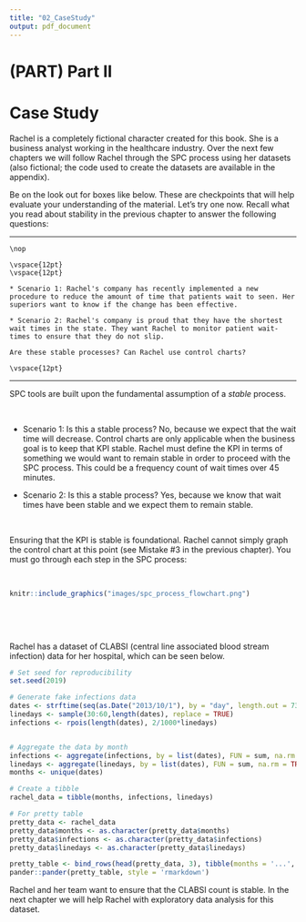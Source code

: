 ```yaml
---
title: "02_CaseStudy"
output: pdf_document
---
```


# (PART) Part II {-}
# Case Study {#case_study}

Rachel is a completely fictional character created for this book. She is a business analyst working in the healthcare industry. Over the next few chapters we will follow Rachel through the SPC process using her datasets (also fictional; the code used to create the datasets are available in the appendix).

Be on the look out for boxes like below. These are checkpoints that will help evaluate your understanding of the material. Let's try one now. Recall what you read about stability in the previous chapter to answer the following questions:

*** 

```remark
\nop

\vspace{12pt}
\vspace{12pt}

* Scenario 1: Rachel's company has recently implemented a new procedure to reduce the amount of time that patients wait to seen. Her superiors want to know if the change has been effective. 

* Scenario 2: Rachel's company is proud that they have the shortest wait times in the state. They want Rachel to monitor patient wait-times to ensure that they do not slip. 

Are these stable processes? Can Rachel use control charts?  
  
\vspace{12pt}
```

***

SPC tools are built upon the fundamental assumption of a *stable* process. 

<br>
\vspace{12pt}

* Scenario 1: Is this a stable process? No, because we expect that the wait time will decrease. Control charts are only applicable when the business goal is to keep that KPI stable. Rachel must define the KPI in terms of something we would want to remain stable in order to proceed with the SPC process. This could be a frequency count of wait times over 45 minutes. 

* Scenario 2: Is this a stable process? Yes, because we know that wait times have been stable and we expect them to remain stable. 

<br>
\vspace{12pt}

Ensuring that the KPI is stable is foundational. Rachel cannot simply graph the control chart at this point (see Mistake #3 in the previous chapter). You must go through each step in the SPC process: 

<br>
\vspace{12pt}

```r
knitr::include_graphics("images/spc_process_flowchart.png")
```

<br>
\vspace{12pt}

<br>
\vspace{12pt}

Rachel has a dataset of CLABSI (central line associated blood stream infection) data for her hospital, which can be seen below. 

```r
# Set seed for reproducibility
set.seed(2019)

# Generate fake infections data
dates <- strftime(seq(as.Date("2013/10/1"), by = "day", length.out = 730), "%Y-%m-01")
linedays <- sample(30:60,length(dates), replace = TRUE)
infections <- rpois(length(dates), 2/1000*linedays)


# Aggregate the data by month
infections <- aggregate(infections, by = list(dates), FUN = sum, na.rm = TRUE)$x
linedays <- aggregate(linedays, by = list(dates), FUN = sum, na.rm = TRUE)$x
months <- unique(dates)

# Create a tibble
rachel_data = tibble(months, infections, linedays)

# For pretty table
pretty_data <- rachel_data
pretty_data$months <- as.character(pretty_data$months)
pretty_data$infections <- as.character(pretty_data$infections)
pretty_data$linedays <- as.character(pretty_data$linedays)

pretty_table <- bind_rows(head(pretty_data, 3), tibble(months = '...', infections ='...', linedays ='...'), tail(pretty_data, 3))
pander::pander(pretty_table, style = 'rmarkdown')
```

Rachel and her team want to ensure that the CLABSI count is stable. In the next chapter we will help Rachel with exploratory data analysis for this dataset.






